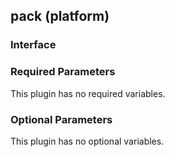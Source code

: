 ## pack (platform)

### Interface

### Required Parameters

This plugin has no required variables.

### Optional Parameters

This plugin has no optional variables.
